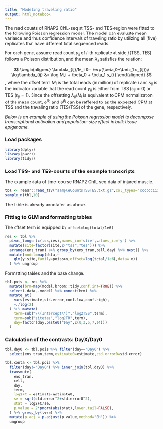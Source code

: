 ```yaml
---
title: "Modeling traveling ratio"
output: html_notebook
---
```


The read counts of RNAP2 ChIL-seq at TSS- and TES-region were fitted to the following Poisson regression model. The model can evaluate mean, variance and thus confidence intervals of traveling ratio by utilizing all (five) replicates that have different total sequenced reads.

For each gene, assume read count $y_{ij}$ of $i$-th replicate at side $j$ (TSS, TES) follows a Poisson distribution, and the mean $\lambda_{ij}$ satisfies the relation:

$$
\begin{aligned}
\lambda_{ij}/M_i &= \exp(\beta_0+\beta_1 s_{ij})\\
\log\lambda_{ij} &= \log M_i + \beta_0 + \beta_1 s_{ij}
\end{aligned}
$$
, where the offset term $M_i$ is the total reads (in million) of replicate $i$ and $s_{ij}$ is the indicator variable that the read count $y_{ij}$ is either from TSS ($s_{ij}=0$) or TES ($s_{ij}=1$). Since the offsetting $\lambda_{ij}/M_i$ is equivalent to CPM normalization of the mean count, $e^{\beta_0}$ and $e^{\beta_1}$ can be reffered to as the expected CPM at TSS and the travaling ratio (TES/TSS) of the gene, respectively.

*Below is an example of using the Poisson regression model to decompose transcriptional activation and population-size effect in bulk tissue epigenome.*

### Load packages

```r
library(dplyr)
library(purrr)
library(tidyr)
```

### Load TSS- and TES-counts of the example transcripts

The example data of time-course RNAP2 ChIL-seq data of injured muscle.

```r
tbl <- readr::read_tsv("sampleCountsTSSTES.txt.gz",col_types="cccccciii")
sample_n(tbl,10)
```

The table is already annotated as above.

### Fitting to GLM and formatting tables

The offset term is equipped by `offset=log(total/1e6)`.

```r
res <- tbl %>%
  pivot_longer(c(tss,tes),names_to="site",values_to="y") %>%
  mutate(site=factor(site,c("tss","tes"))) %>% 
  arrange(ens_tran) %>% group_by(ens_tran,cell,day) %>% nest() %>%
  mutate(model=map(data,~
    glm(y~site,family=poisson,offset=log(total/1e6),data=.x))
  ) %>% ungroup
```

Formatting tables and the base change.

```r
tbl.pois <- res %>%
  mutate(brm=map(model,broom::tidy,conf.int=TRUE)) %>%
  select(-data,-model) %>% unnest(brm) %>%
  mutate_at(
    vars(estimate,std.error,conf.low,conf.high),
    ~./log(2)
  ) %>% mutate(
    term=sub("\\(Intercept\\)","log2TSS",term),
    term=sub("sitetes","log2TR",term),
    day=factor(day,paste0("Day",c(0,3,5,7,14)))
  )
```

### Calculation of the contrasts: DayX/Day0

```r
tbl.day0 <- tbl.pois %>% filter(day=="Day0") %>%
  select(ens_tran,term,estimate0=estimate,std.error0=std.error)

tbl.conta <- tbl.pois %>% 
  filter(day!="Day0") %>% inner_join(tbl.day0) %>% 
  transmute(
    ens_tran,
    cell,
    day,
    term,
    log2FC = estimate-estimate0,
    se = sqrt(std.error^2+std.error0^2),
    stat = log2FC/se,
    p.value = 2*pnorm(abs(stat),lower.tail=FALSE),
  ) %>% group_by(term) %>%
  mutate(p.adj = p.adjust(p.value,method="BH")) %>%
  ungroup
```

